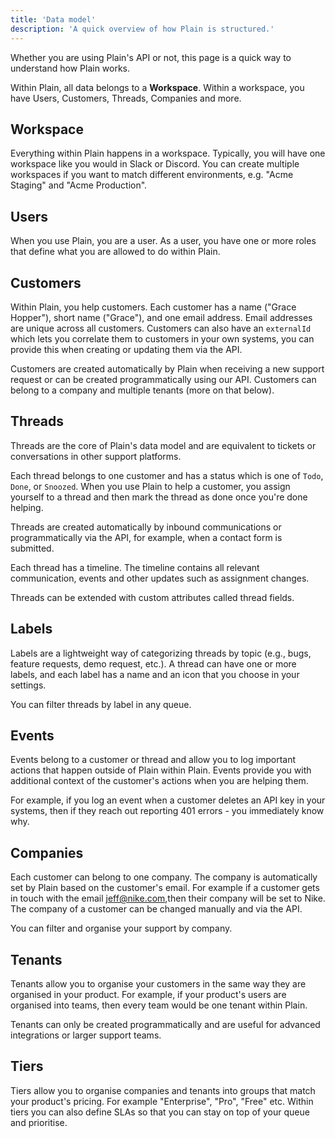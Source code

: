 ```yaml
---
title: 'Data model'
description: 'A quick overview of how Plain is structured.'
---
```


Whether you are using Plain's API or not, this page is a quick way to understand how Plain works.

Within Plain, all data belongs to a **Workspace**. Within a workspace, you have Users, Customers, Threads, Companies and more.

## Workspace

Everything within Plain happens in a workspace. Typically, you will have one workspace like you would in Slack or Discord. You can create multiple workspaces if you want to match different environments, e.g. "Acme Staging" and "Acme Production".

## Users

When you use Plain, you are a user. As a user, you have one or more roles that define what you are allowed to do within Plain.

## Customers

Within Plain, you help customers. Each customer has a name ("Grace Hopper"), short name ("Grace"), and one email address. Email addresses are unique across all customers. Customers can also have an `externalId` which lets you correlate them to customers in your own systems, you can provide this when creating or updating them via the API.

Customers are created automatically by Plain when receiving a new support request or can be created programmatically using our API. Customers can belong to a company and multiple tenants (more on that below).

## Threads

Threads are the core of Plain's data model and are equivalent to tickets or conversations in other support platforms.

Each thread belongs to one customer and has a status which is one of `Todo`, `Done`, or `Snoozed`. When you use Plain to help a customer, you assign yourself to a thread and then mark the thread as done once you're done helping.

Threads are created automatically by inbound communications or programmatically via the API, for example, when a contact form is submitted.

Each thread has a timeline. The timeline contains all relevant communication, events and other updates such as assignment changes.

Threads can be extended with custom attributes called thread fields.

## Labels

Labels are a lightweight way of categorizing threads by topic (e.g., bugs, feature requests, demo request, etc.). A thread can have one or more labels, and each label has a name and an icon that you choose in your settings.

You can filter threads by label in any queue.

## Events

Events belong to a customer or thread and allow you to log important actions that happen outside of Plain within Plain. Events provide you with additional context of the customer's actions when you are helping them.

For example, if you log an event when a customer deletes an API key in your systems, then if they reach out reporting 401 errors - you immediately know why.

## Companies

Each customer can belong to one company. The company is automatically set by Plain based on the customer's email. For example if a customer gets in touch with the email jeff@nike.com,then their company will be set to Nike. The company of a customer can be changed manually and via the API.

You can filter and organise your support by company.

## Tenants

Tenants allow you to organise your customers in the same way they are organised in your product. For example, if your product's users are organised into teams, then every team would be one tenant within Plain.

Tenants can only be created programmatically and are useful for advanced integrations or larger support teams.

## Tiers

Tiers allow you to organise companies and tenants into groups that match your product's pricing. For example "Enterprise", "Pro", "Free" etc. Within tiers you can also define SLAs so that you can stay on top of your queue and prioritise.
